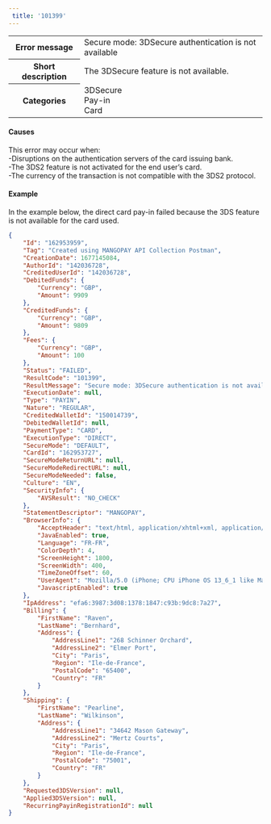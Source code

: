 ---  
 title: '101399'  
---  
  
<table>
    <tbody>
        <tr>
            <th class="header"><strong>Error message</strong></th>
            <td class="content">Secure mode: 3DSecure authentication is not available</td>
        </tr>
        <tr>
            <th class="header"><strong>Short description</strong></th>
            <td class="content">The 3DSecure feature is not available.</td>
        </tr>
        <tr>
            <th class="header"><strong>Categories</strong></th>
            <td class="content">  
<div class="label">3DSecure</div>  
<div class="label">Pay-in</div>  
<div class="label">Card</div>
</td>
        </tr>
    </tbody>
</table>  

#### Causes  

This error may occur when:  
-Disruptions on the authentication servers of the card issuing bank.  
-The 3DS2 feature is not activated for the end user’s card.  
-The currency of the transaction is not compatible with the 3DS2 protocol.  

#### Example  

In the example below, the direct card pay-in failed because the 3DS feature is not available for the card used.  
```json API Response
{
    "Id": "162953959",
    "Tag": "Created using MANGOPAY API Collection Postman",
    "CreationDate": 1677145084,
    "AuthorId": "142036728",
    "CreditedUserId": "142036728",
    "DebitedFunds": {
        "Currency": "GBP",
        "Amount": 9909
    },
    "CreditedFunds": {
        "Currency": "GBP",
        "Amount": 9809
    },
    "Fees": {
        "Currency": "GBP",
        "Amount": 100
    },
    "Status": "FAILED",
    "ResultCode": "101399",
    "ResultMessage": "Secure mode: 3DSecure authentication is not available",
    "ExecutionDate": null,
    "Type": "PAYIN",
    "Nature": "REGULAR",
    "CreditedWalletId": "150014739",
    "DebitedWalletId": null,
    "PaymentType": "CARD",
    "ExecutionType": "DIRECT",
    "SecureMode": "DEFAULT",
    "CardId": "162953727",
    "SecureModeReturnURL": null,
    "SecureModeRedirectURL": null,
    "SecureModeNeeded": false,
    "Culture": "EN",
    "SecurityInfo": {
        "AVSResult": "NO_CHECK"
    },
    "StatementDescriptor": "MANGOPAY",
    "BrowserInfo": {
        "AcceptHeader": "text/html, application/xhtml+xml, application/xml;q=0.9, /;q=0.8",
        "JavaEnabled": true,
        "Language": "FR-FR",
        "ColorDepth": 4,
        "ScreenHeight": 1800,
        "ScreenWidth": 400,
        "TimeZoneOffset": 60,
        "UserAgent": "Mozilla/5.0 (iPhone; CPU iPhone OS 13_6_1 like Mac OS X) AppleWebKit/605.1.15 (KHTML, like Gecko) Mobile/15E148",
        "JavascriptEnabled": true
    },
    "IpAddress": "efa6:3987:3d08:1378:1847:c93b:9dc8:7a27",
    "Billing": {
        "FirstName": "Raven",
        "LastName": "Bernhard",
        "Address": {
            "AddressLine1": "268 Schinner Orchard",
            "AddressLine2": "Elmer Port",
            "City": "Paris",
            "Region": "Ile-de-France",
            "PostalCode": "65400",
            "Country": "FR"
        }
    },
    "Shipping": {
        "FirstName": "Pearline",
        "LastName": "Wilkinson",
        "Address": {
            "AddressLine1": "34642 Mason Gateway",
            "AddressLine2": "Mertz Courts",
            "City": "Paris",
            "Region": "Ile-de-France",
            "PostalCode": "75001",
            "Country": "FR"
        }
    },
    "Requested3DSVersion": null,
    "Applied3DSVersion": null,
    "RecurringPayinRegistrationId": null
}
```